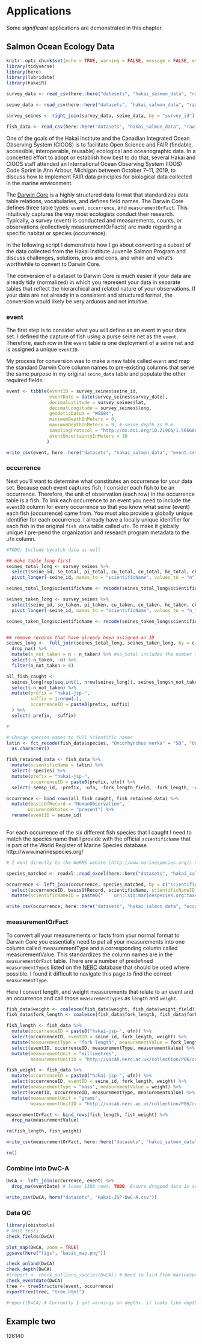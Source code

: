 # Applications

Some _significant_ applications are demonstrated in this chapter.

## Salmon Ocean Ecology Data

```r
knitr::opts_chunk$set(echo = TRUE, warning = FALSE, message = FALSE, error = FALSE)
library(tidyverse)
library(here)
library(lubridate)
library(hakaiR)

survey_data <- read_csv(here::here("datasets", "hakai_salmon_data", "raw_data", "survey_data.csv")) 

seine_data <- read_csv(here::here("datasets", "hakai_salmon_data", "raw_data", "seine_data.csv")) 

survey_seines <- right_join(survey_data, seine_data, by = "survey_id") # removes survey events where a seine wasn't set

fish_data <- read_csv(here::here("datasets", "hakai_salmon_data", "raw_data", "fish_data.csv"), guess_max = 20000) %>% semi_join(survey_seines)

```

One of the goals of the Hakai Institute and the Canadian Integrated Ocean Observing System (CIOOS) is to facilitate Open Science and FAIR (findable, accessible, interoperable, reusable) ecological and oceanographic data. In a concerted effort to adopt or establish how best to do that, several Hakai and CIOOS staff attended an International Ocean Observing System (IOOS) Code Sprint in Ann Arbour, Michigan between October 7--11, 2019, to discuss how to implement FAIR data principles for biological data collected in the marine environment. 

The [Darwin Core](https://dwc.tdwg.org) is a highly structured data format that standardizes data table relations, vocabularies, and defines field names. The Darwin Core defines three table types: `event`, `occurrence`, and `measurementOrFact`. This intuitively captures the way most ecologists conduct their research. Typically, a survey (event) is conducted and measurements, counts, or observations (collectively measurementOrFacts) are made regarding a specific habitat or species (occurrence). 

In the following script I demonstrate how I go about converting a subset of the data collected from the Hakai Institute Juvenile Salmon Program and discuss challenges, solutions, pros and cons, and when and what's worthwhile to convert to Darwin Core.

The conversion of a dataset to Darwin Core is much easier if your data are already tidy (normalized) in which you represent your data in separate tables that reflect the hierarchical and related nature of your observations. If your data are not already in a consistent and structured format, the conversion would likely be very arduous and not intuitive.

### event 

The first step is to consider what you will define as an event in your data set. I defined the capture of fish using a purse seine net as the `event`. Therefore, each row in the `event` table is one deployment of a seine net and is assigned a unique `eventID`. 

My process for conversion was to make a new table called `event` and map the standard Darwin Core column names to pre-existing columns that serve the same purpose in my original `seine_data` table and populate the other required fields.


```r

event <- tibble(eventID = survey_seines$seine_id,
                eventDate = date(survey_seines$survey_date),
                decimalLatitude = survey_seines$lat,
                decimalLongitude = survey_seines$long,
                geodeticDatum = "WGS84",
                minimumDepthInMeters = 0,
                maximumDepthInMeters = 9, # seine depth is 9 m
                samplingProtocol = "http://dx.doi.org/10.21966/1.566666", # This is the DOI for the Hakai Salmon Data Package that contains the smnpling protocol, as well as the complete data package
                eventUncertaintyInMeters = 10
               ) 

write_csv(event, here::here("datasets", "hakai_salmon_data", "event.csv"))
```


### occurrence

Next you'll want to determine what constitutes an occurrence for your data set. Because each event captures fish, I consider each fish to be an occurrence. Therefore, the unit of observation (each row) in the occurrence table is a fish. To link each occurrence to an event you need to include the `eventID` column for every occurrence so that you know what seine (event) each fish (occurrence) came from. You must also provide a globally unique identifier for each occurrence. I already have a locally unique identifier for each fish in the original `fish_data` table called `ufn`. To make it globally unique I pre-pend the organization and research program metadata to the `ufn` column. 


```r
#TODO: Include bycatch data as well

## make table long first
seines_total_long <- survey_seines %>% 
  select(seine_id, so_total, pi_total, cu_total, co_total, he_total, ck_total) %>% 
  pivot_longer(-seine_id, names_to = "scientificName", values_to = "n")

seines_total_long$scientificName <- recode(seines_total_long$scientificName, so_total = "Oncorhynchus nerka", pi_total = "Oncorhynchus gorbuscha", cu_total = "Oncorhynchus keta", co_total = "Oncorhynchus kisutch", ck_total = "Oncorhynchus tshawytscha", he_total = "Clupea pallasii") 

seines_taken_long <- survey_seines %>%
  select(seine_id, so_taken, pi_taken, cu_taken, co_taken, he_taken, ck_taken) %>% 
  pivot_longer(-seine_id, names_to = "scientificName", values_to = "n_taken") 

seines_taken_long$scientificName <- recode(seines_taken_long$scientificName, so_taken = "Oncorhynchus nerka", pi_taken = "Oncorhynchus gorbushca", cu_taken = "Oncorhynchus keta", co_taken = "Oncorhynchus kisutch", ck_taken = "Oncorhynchus tshawytscha", he_taken = "Clupea pallasii") 


## remove records that have already been assigned an ID  
seines_long <-  full_join(seines_total_long, seines_taken_long, by = c("seine_id", "scientificName")) %>% 
  drop_na() %>% 
  mutate(n_not_taken = n - n_taken) %>% #so_total includes the number taken so I subtract n_taken to get n_not_taken
  select(-n_taken, -n) %>% 
  filter(n_not_taken > 0)

all_fish_caught <-
  seines_long[rep(seq.int(1, nrow(seines_long)), seines_long$n_not_taken), 1:3] %>% 
  select(-n_not_taken) %>% 
  mutate(prefix = "hakai-jsp-",
         suffix = 1:nrow(.),
         occurrenceID = paste0(prefix, suffix)
  ) %>% 
  select(-prefix, -suffix)

#

# Change species names to full Scientific names 
latin <- fct_recode(fish_data$species, "Oncorhynchus nerka" = "SO", "Oncorhynchus gorbuscha" = "PI", "Oncorhynchus keta" = "CU", "Oncorhynchus kisutch" = "CO", "Clupea pallasii" = "HE", "Oncorhynchus tshawytscha" = "CK") %>% 
  as.character()

fish_retained_data <- fish_data %>% 
  mutate(scientificName = latin) %>% 
  select(-species) %>% 
  mutate(prefix = "hakai-jsp-",
         occurrenceID = paste0(prefix, ufn)) %>% 
  select(-semsp_id, -prefix, -ufn, -fork_length_field, -fork_length, -weight, -weight_field)

occurrence <- bind_rows(all_fish_caught, fish_retained_data) %>% 
  mutate(basisOfRecord = "HumanObservation",
        occurenceStatus = "present") %>% 
  rename(eventID = seine_id)
  

```

For each occurrence of the six different fish species that I caught I need to match the species name that I provide with the official `scientificName` that is part of the World Register of Marine Species database http://www.marinespecies.org/

```r
# I went directly to the WoRMS webite (http://www.marinespecies.org/) to download the full taxonomic levels for the salmon species I have and put the WoRMS output (species_matched.xls) table in this project directory which is read in below and joined with the occurrence table

species_matched <- readxl::read_excel(here::here("datasets", "hakai_salmon_data", "raw_data", "species_matched.xls"))

occurrence <- left_join(occurrence, species_matched, by = c("scientificName" = "ScientificName")) %>% 
  select(occurrenceID, basisOfRecord, scientificName, scientificNameID = AphiaID_accepted,  eventID, occurrenceStatus = occurenceStatus, Kingdom, Phylum, Class, Order, Family, Genus, Species) %>% 
  mutate(scientificNameID = paste0("	urn:lsid:marinespecies.org:taxname:", scientificNameID))

write_csv(occurrence, here::here("datasets", "hakai_salmon_data", "occurrence.csv"))

```


### measurementOrFact
To convert all your measurements or facts from your normal format to Darwin Core you essentially need to put all your measurements into one column called measurementType and a corresponding column called measurementValue. This standardizes the column names are in the `measurementOrFact` table. There are a number of predefined `measurementType`s listed on the [NERC](https://www.bodc.ac.uk/resources/vocabularies/) database that should be used where possible. I found it difficult to navigate this page to find the correct `measurementType`. 

Here I convert length, and weight measurements that relate to an event and an occurrence and call those `measurementTypes` as `length` and `weight`.

```r

fish_data$weight <- coalesce(fish_data$weight, fish_data$weight_field)
fish_data$fork_length <- coalesce(fish_data$fork_length, fish_data$fork_length_field)

fish_length <- fish_data %>%
  mutate(occurrenceID = paste0("hakai-jsp-", ufn)) %>% 
  select(occurrenceID, eventID = seine_id, fork_length, weight) %>% 
  mutate(measurementType = "fork length", measurementValue = fork_length) %>% 
  select(eventID, occurrenceID, measurementType, measurementValue) %>% 
  mutate(measurementUnit = "millimetres",
         measurementUnitID = "http://vocab.nerc.ac.uk/collection/P06/current/UXMM/")

fish_weight <- fish_data %>% 
  mutate(occurrenceID = paste0("hakai-jsp-", ufn)) %>% 
  select(occurrenceID, eventID = seine_id, fork_length, weight) %>% 
  mutate(measurementType = "mass", measurementValue = weight) %>% 
  select(eventID, occurrenceID, measurementType, measurementValue) %>% 
  mutate(measurementUnit = "grams",
         measurementUnitID = "http://vocab.nerc.ac.uk/collection/P06/current/UGRM/")

measurementOrFact <- bind_rows(fish_length, fish_weight) %>% 
  drop_na(measurementValue)

rm(fish_length, fish_weight)

write_csv(measurementOrFact, here::here("datasets", "hakai_salmon_data", "measurementOrFact.csv"))

rm()
```

### Combine into DwC-A

```r
DwCA <- left_join(occurrence, event) %>% 
  drop_na(eventDate) # loses 1388 rows. TODO: Ensure dropped data is as expected

write_csv(DwCA, here("datasets", "Hakai-JSP-DwC-A.csv"))
```


### Data QC

```r
library(obistools)
# Unit tests
check_fields(DwCA)

plot_map(DwCA, zoom = TRUE)
ggsave(here("figs", "basic_map.png"))

check_onland(DwCA)
check_depth(DwCA)
#(report <- check_outliers_species(DwCA)) # Need to lsid from marinespecies.rg
check_eventdate(DwCA)
tree <- treeStructure(event, occurrence)
exportTree(tree, "tree.html")

#report(DwCA) # Currently I get warnings on depths. it looks like depths are supposed to be negative? Not according to oceanographers I know. Other points are close to land, need to check closer, but that's expected sampling in the littoral zone.
```

## Example two
126140
